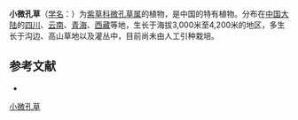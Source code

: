 {{Speciesbox
| name = 小微孔草
| status = 
| status_system = 
| image =
| genus = Microula
| species = younghusbandii
| authority = Duthie
}}

'''小微孔草'''（[[学名|学名]]：{{lang|la|''Microula younghusbandii''}}）为[[紫草科|紫草科]][[微孔草属|微孔草属]]的植物，是中国的特有植物。分布在[[中国大陆|中国大陆]]的[[四川|四川]]、[[云南|云南]]、[[青海|青海]]、[[西藏|西藏]]等地，生长于海拔3,000米至4,200米的地区，多生长于沟边、高山草地以及灌丛中，目前尚未由人工引种栽培。

== 参考文献 ==
<div class="references-small">
* {{cite web| url =http://www.bioinfo.cn/db05/KmzwSpecies.php?action=view&id=2104| title =小微孔草| work =《中国高等植物数据库全库》| publisher =中国科学院微生物研究所| author =昆明植物研究所| accessdate =2009-02-23| deadurl =yes| archiveurl =https://web.archive.org/web/20160305011049/http://www.bioinfo.cn/db05/KmzwSpecies.php?action=view&id=2104| archivedate =2016-03-05}}
</div>
{{Taxonbar|from=Q10958961}}

[[Category:微孔草属|小微孔草]]


{{植物小作品}}